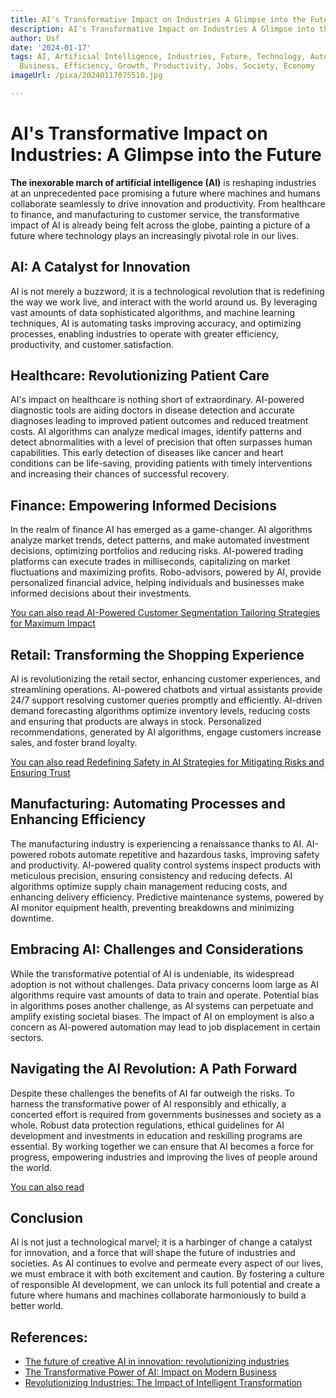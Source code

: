 ```yaml
---
title: AI's Transformative Impact on Industries A Glimpse into the Future
description: AI's Transformative Impact on Industries A Glimpse into the Future
author: Usf
date: '2024-01-17'
tags: AI, Artificial Intelligence, Industries, Future, Technology, Automation, Innovation,
  Business, Efficiency, Growth, Productivity, Jobs, Society, Economy
imageUrl: /pixa/20240117075510.jpg

---
```

# AI's Transformative  Impact  on  Industries: A Glimpse into the Future

**The  inexorable march of artificial intelligence (AI)** is reshaping  industries at an unprecedented pace promising a future where machines and humans collaborate seamlessly to drive innovation and productivity. From healthcare to  finance, and  manufacturing to customer service, the transformative impact of AI is already being felt across the globe,  painting a  picture of a future where technology  plays  an  increasingly pivotal  role in our lives.

## AI: A Catalyst for Innovation

AI is not merely a buzzword; it is a technological revolution that is redefining the way we work live, and interact with the world around us. By leveraging vast amounts of data sophisticated algorithms, and machine learning techniques, AI is automating tasks improving accuracy, and optimizing processes, enabling industries to operate  with greater efficiency, productivity, and customer  satisfaction.

## Healthcare: Revolutionizing Patient Care

AI's  impact on healthcare is nothing short of extraordinary. AI-powered diagnostic tools are aiding  doctors in disease detection and accurate diagnoses leading to improved patient outcomes  and reduced treatment  costs.  AI algorithms can analyze medical images, identify patterns and detect abnormalities with a level  of precision  that often surpasses human capabilities. This  early  detection of  diseases like cancer and heart conditions can be life-saving, providing patients with timely interventions  and increasing  their chances of successful recovery.

## Finance: Empowering Informed Decisions

In the realm of finance AI has emerged as a game-changer. AI  algorithms analyze market trends,  detect patterns, and make automated investment decisions, optimizing portfolios and reducing risks. AI-powered  trading platforms can  execute trades in milliseconds, capitalizing  on market fluctuations and maximizing profits. Robo-advisors, powered  by AI, provide  personalized financial advice, helping individuals and businesses make informed decisions  about their investments.

[You can also read AI-Powered Customer Segmentation  Tailoring Strategies for  Maximum Impact](AI-Powered%20Customer%20Segmentation%20Tailoring%20Strategies%20for%20Maximum%20Impact)


## Retail: Transforming  the Shopping Experience

AI is revolutionizing the retail sector, enhancing customer experiences, and streamlining operations. AI-powered chatbots  and virtual assistants provide 24/7 support resolving customer queries promptly and efficiently. AI-driven demand forecasting algorithms optimize inventory levels, reducing costs and ensuring that products are always in stock. Personalized recommendations, generated by AI algorithms, engage customers increase sales, and foster brand loyalty.

[You can also read Redefining Safety in  AI Strategies for Mitigating Risks and Ensuring  Trust](Redefining%20Safety%20in%20AI%20Strategies%20for%20Mitigating%20Risks%20and%20Ensuring%20Trust)


## Manufacturing: Automating Processes and Enhancing Efficiency

The  manufacturing industry  is experiencing a renaissance thanks  to AI.  AI-powered robots automate repetitive and hazardous tasks, improving safety and productivity.  AI-powered  quality control systems inspect products with meticulous precision, ensuring consistency and  reducing defects. AI algorithms  optimize supply  chain management reducing costs,  and enhancing delivery efficiency. Predictive maintenance systems, powered by AI monitor equipment health, preventing breakdowns and minimizing downtime.

## Embracing AI: Challenges and Considerations

While the  transformative potential of  AI is undeniable, its  widespread adoption is not without challenges. Data  privacy concerns loom large as  AI algorithms require vast amounts of data  to train and operate. Potential bias in algorithms poses another challenge, as AI systems can perpetuate and amplify existing societal  biases. The impact of AI on employment is also a concern as AI-powered automation may  lead to job displacement in certain sectors.

## Navigating the AI Revolution: A  Path Forward

Despite these challenges the benefits of AI far outweigh the  risks. To harness the transformative power of AI responsibly and ethically, a concerted effort is required from governments businesses and society as a whole. Robust data protection regulations, ethical guidelines for AI development and investments in education and reskilling programs are essential. By working together we can ensure that AI becomes  a force for  progress, empowering industries and improving the lives of people around the world.

[You can also read ]()


## Conclusion

AI  is not just a technological marvel; it is a harbinger of change a catalyst for innovation, and a force that will shape the future of industries and  societies. As AI continues to evolve and permeate every aspect of our lives, we  must embrace it with both excitement and caution. By fostering a culture of responsible AI development, we can unlock its full potential and create a future where humans and machines collaborate harmoniously to build  a better world.

## References:
- [The future of creative AI in innovation: revolutionizing industries](https://www.boardofinnovation.com/blog/the-future-of-creative-ai-in-innovation-revolutionizing-industries/)
- [The Transformative Power of AI: Impact on Modern Business](https://www.linkedin.com/pulse/transformative-power-ai-impact-modern-business-mcdaccg)
- [Revolutionizing Industries: The Impact of Intelligent Transformation](https://www.linkedin.com/pulse/revolutionizing-industries-impact-intelligent-ronald-van-loon-kj0fe)
